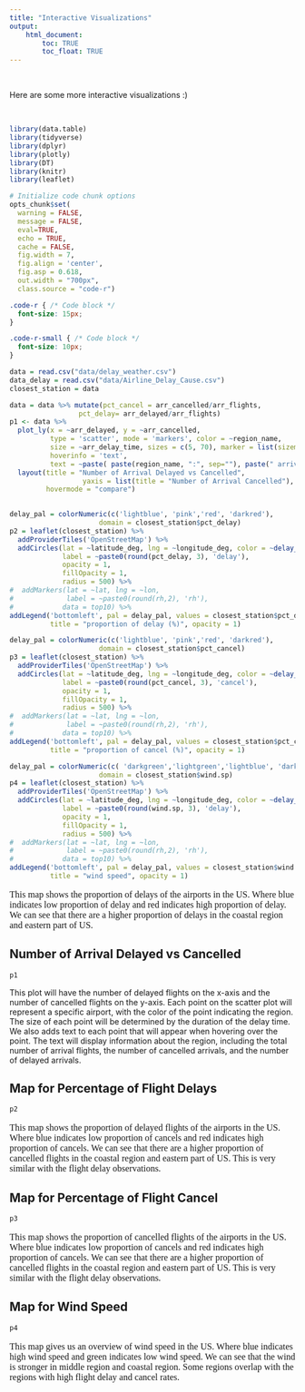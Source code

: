 ```yaml
---
title: "Interactive Visualizations"
output: 
    html_document:
        toc: TRUE
        toc_float: TRUE
---
```


<br>

Here are some more interactive visualizations :)

<br>

```r

library(data.table)
library(tidyverse)
library(dplyr)
library(plotly)
library(DT)
library(knitr)
library(leaflet)

# Initialize code chunk options
opts_chunk$set(
  warning = FALSE,
  message = FALSE,
  eval=TRUE,
  echo = TRUE,
  cache = FALSE,
  fig.width = 7, 
  fig.align = 'center',
  fig.asp = 0.618,
  out.width = "700px",
  class.source = "code-r")
```

```css
.code-r { /* Code block */
  font-size: 15px;
}

.code-r-small { /* Code block */
  font-size: 10px;
}
```

```r
data = read.csv("data/delay_weather.csv")
data_delay = read.csv("data/Airline_Delay_Cause.csv")
closest_station = data

data = data %>% mutate(pct_cancel = arr_cancelled/arr_flights,
                 pct_delay= arr_delayed/arr_flights)
p1 <- data %>% 
  plot_ly(x = ~arr_delayed, y = ~arr_cancelled,
          type = 'scatter', mode = 'markers', color = ~region_name,
          size = ~arr_delay_time, sizes = c(5, 70), marker = list(sizemode='diameter', opacity=0.5),
          hoverinfo = 'text',
          text = ~paste( paste(region_name, ":", sep=""), paste(" arrival flights: ", arr_flights, sep="") , paste(" number of arrival cancelled: ", arr_cancelled, sep=""), paste(" number of arrival delayed: ", arr_delayed, sep=""), sep = "<br>")) %>%
  layout(title = "Number of Arrival Delayed vs Cancelled",
                  yaxis = list(title = "Number of Arrival Cancelled"), xaxis = list(title = "Number of Arrival Delayed"),
         hovermode = "compare")
         

delay_pal = colorNumeric(c('lightblue', 'pink','red', 'darkred'),
                      domain = closest_station$pct_delay)
p2 = leaflet(closest_station) %>%
  addProviderTiles('OpenStreetMap') %>%
  addCircles(lat = ~latitude_deg, lng = ~longitude_deg, color = ~delay_pal(pct_delay),
             label = ~paste0(round(pct_delay, 3), 'delay'),
             opacity = 1,
             fillOpacity = 1,
             radius = 500) %>%
#  addMarkers(lat = ~lat, lng = ~lon,
#             label = ~paste0(round(rh,2), 'rh'),
#            data = top10) %>%
addLegend('bottomleft', pal = delay_pal, values = closest_station$pct_delay,
          title = "proportion of delay (%)", opacity = 1)

delay_pal = colorNumeric(c('lightblue', 'pink','red', 'darkred'),
                      domain = closest_station$pct_cancel)
p3 = leaflet(closest_station) %>%
  addProviderTiles('OpenStreetMap') %>%
  addCircles(lat = ~latitude_deg, lng = ~longitude_deg, color = ~delay_pal(pct_cancel),
             label = ~paste0(round(pct_cancel, 3), 'cancel'),
             opacity = 1,
             fillOpacity = 1,
             radius = 500) %>%
#  addMarkers(lat = ~lat, lng = ~lon,
#             label = ~paste0(round(rh,2), 'rh'),
#            data = top10) %>%
addLegend('bottomleft', pal = delay_pal, values = closest_station$pct_cancel,
          title = "proportion of cancel (%)", opacity = 1)

delay_pal = colorNumeric(c( 'darkgreen','lightgreen','lightblue', 'darkblue'),
                      domain = closest_station$wind.sp)
p4 = leaflet(closest_station) %>%
  addProviderTiles('OpenStreetMap') %>%
  addCircles(lat = ~latitude_deg, lng = ~longitude_deg, color = ~delay_pal(wind.sp),
             label = ~paste0(round(wind.sp, 3), 'delay'),
             opacity = 1,
             fillOpacity = 1,
             radius = 500) %>%
#  addMarkers(lat = ~lat, lng = ~lon,
#             label = ~paste0(round(rh,2), 'rh'),
#            data = top10) %>%
addLegend('bottomleft', pal = delay_pal, values = closest_station$wind.sp,
          title = "wind speed", opacity = 1)
```

<p style="font-family: times, serif; font-size:12pt">
This map shows the proportion of delays of the airports in the US. Where blue indicates low proportion of delay and red indicates high proportion of delay. We can see that there are a higher proportion of delays in the coastal region and eastern part of US.
</p>



## Number of Arrival Delayed vs Cancelled
```r
p1
```
This plot will have the number of delayed flights on the x-axis and the number of cancelled flights on the y-axis. Each point on the scatter plot will represent a specific airport, with the color of the point indicating the region. The size of each point will be determined by the duration of the delay time. We also adds text to each point that will appear when hovering over the point. The text will display information about the region, including the total number of arrival flights, the number of cancelled arrivals, and the number of delayed arrivals.

## Map for Percentage of Flight Delays

```r
p2
```
<p style="font-family: times, serif; font-size:12pt">
This map shows the proportion of delayed flights of the airports in the US. Where blue indicates low proportion of cancels and red indicates high proportion of cancels. We can see that there are a higher proportion of cancelled flights in the coastal region and eastern part of US. This is very similar with the flight delay observations.
</p>




## Map for Percentage of Flight Cancel

```r
p3
```
<p style="font-family: times, serif; font-size:12pt">
This map shows the proportion of cancelled flights of the airports in the US. Where blue indicates low proportion of cancels and red indicates high proportion of cancels. We can see that there are a higher proportion of cancelled flights in the coastal region and eastern part of US. This is very similar with the flight delay observations.
</p>

## Map for Wind Speed

```r
p4
```
<p style="font-family: times, serif; font-size:12pt">
This map gives us an overview of wind speed in the US. Where blue indicates high wind speed and green indicates low wind speed. We can see that the wind is stronger in middle region and coastal region. Some regions overlap with the regions with high flight delay and cancel rates.
</p>


